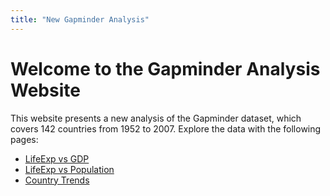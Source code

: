 ```yaml
---
title: "New Gapminder Analysis"
---
```


# Welcome to the Gapminder Analysis Website

This website presents a new analysis of the Gapminder dataset, which covers 142 countries from 1952 to 2007. Explore the data with the following pages:

- [LifeExp vs GDP](life-gdp.qmd)  <!-- Analysis of life expectancy vs GDP per capita -->
- [LifeExp vs Population](life-population.qmd)  <!-- Analysis of life expectancy vs population -->
- [Country Trends](country.qmd)  <!-- Trends for a specific country -->
